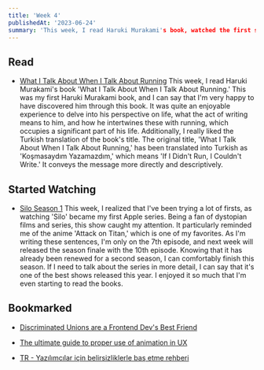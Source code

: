 ```yaml
---
title: 'Week 4'
publishedAt: '2023-06-24'
summary: 'This week, I read Haruki Murakami's book, watched the first season of 'Silo,' and bookmarked some articles.'
---
```


## Read

-   [What I Talk About When I Talk About Running](https://www.goodreads.com/book/show/2195464.What_I_Talk_About_When_I_Talk_About_Running)
    This week, I read Haruki Murakami's book 'What I Talk About When I Talk About Running.' This was my first Haruki Murakami book, and I can say that I'm very happy to have discovered him through this book. It was quite an enjoyable experience to delve into his perspective on life, what the act of writing means to him, and how he intertwines these with running, which occupies a significant part of his life. Additionally, I really liked the Turkish translation of the book's title. The original title, 'What I Talk About When I Talk About Running,' has been translated into Turkish as 'Koşmasaydım Yazamazdım,' which means 'If I Didn't Run, I Couldn't Write.' It conveys the message more directly and descriptively.

## Started Watching

-   [Silo Season 1](https://tv.apple.com/us/show/silo/umc.cmc.3yksgc857px0k0rqe5zd4jice)
    This week, I realized that I've been trying a lot of firsts, as watching 'Silo' became my first Apple series. Being a fan of dystopian films and series, this show caught my attention. It particularly reminded me of the anime 'Attack on Titan,' which is one of my favorites. As I'm writing these sentences, I'm only on the 7th episode, and next week will released the season finale with the 10th episode. Knowing that it has already been renewed for a second season, I can comfortably finish this season. If I need to talk about the series in more detail, I can say that it's one of the best shows released this year. I enjoyed it so much that I'm even starting to read the books.

## Bookmarked

-   [Discriminated Unions are a Frontend Dev's Best Friend](https://www.totaltypescript.com/discriminated-unions-are-a-devs-best-friend)

-   [The ultimate guide to proper use of animation in UX](https://uxdesign.cc/the-ultimate-guide-to-proper-use-of-animation-in-ux-10bd98614fa9)

-   [TR - Yazılımcılar için belirsizliklerle baş etme rehberi](https://www.mertsusur.com/p/yazlmclar-icin-belirsizliklerle-bas)
